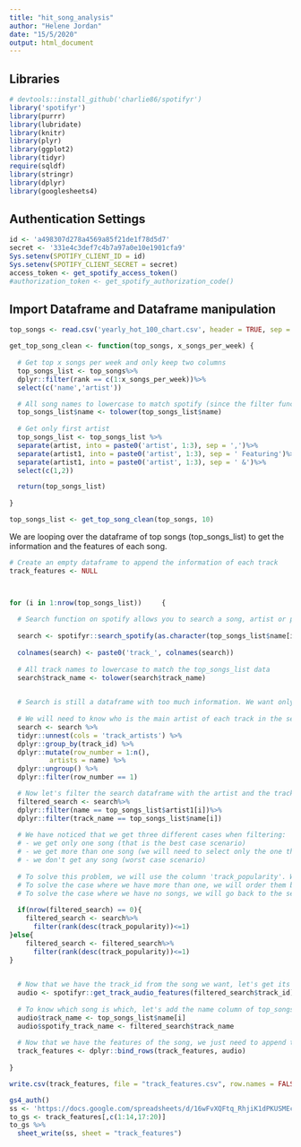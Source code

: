 ```yaml
---
title: "hit_song_analysis"
author: "Helene Jordan"
date: "15/5/2020"
output: html_document
---
```


## Libraries 

```r
# devtools::install_github('charlie86/spotifyr')
library('spotifyr')
library(purrr)
library(lubridate)
library(knitr)
library(plyr)
library(ggplot2)
library(tidyr)
require(sqldf)
library(stringr)
library(dplyr)
library(googlesheets4)
```

## Authentication Settings

```r
id <- 'a498307d278a4569a85f21de1f78d5d7'
secret <- '331e4c3def7c4b7a97a0e10e1901cfa9'
Sys.setenv(SPOTIFY_CLIENT_ID = id)
Sys.setenv(SPOTIFY_CLIENT_SECRET = secret)
access_token <- get_spotify_access_token()
#authorization_token <- get_spotify_authorization_code()
```

## Import Dataframe and Dataframe manipulation
```r
top_songs <- read.csv('yearly_hot_100_chart.csv', header = TRUE, sep = ';')
```


```r
get_top_song_clean <- function(top_songs, x_songs_per_week) {
  
  # Get top x songs per week and only keep two columns
  top_songs_list <- top_songs%>%
  dplyr::filter(rank == c(1:x_songs_per_week))%>%
  select(c('name','artist'))

  # All song names to lowercase to match spotify (since the filter function below is case sensistive)
  top_songs_list$name <- tolower(top_songs_list$name)
  
  # Get only first artist
  top_songs_list <- top_songs_list %>% 
  separate(artist, into = paste0('artist', 1:3), sep = ',')%>%
  separate(artist1, into = paste0('artist', 1:3), sep = ' Featuring')%>%
  separate(artist1, into = paste0('artist', 1:3), sep = ' &')%>%
  select(c(1,2))

  return(top_songs_list)
  
}
```


```r
top_songs_list <- get_top_song_clean(top_songs, 10)
```

We are looping over the dataframe of top songs (top_songs_list) to get the information and the features of each song.
```r

# Create an empty dataframe to append the information of each track
track_features <- NULL



for (i in 1:nrow(top_songs_list))     {
  
  # Search function on spotify allows you to search a song, artist or playlist. We will search each song to retreive      their track_id (we will need it to get all features from the track).
  
  search <- spotifyr::search_spotify(as.character(top_songs_list$name[i]), 'track')
  
  colnames(search) <- paste0('track_', colnames(search))
  
  # All track names to lowercase to match the top_songs_list data 
  search$track_name <- tolower(search$track_name)

  
  # Search is still a dataframe with too much information. We want only one track (row) of that dataframe. The one        that matches with our top_songs_list. 
  
  # We will need to know who is the main artist of each track in the search dataframe.
  search <- search %>%
  tidyr::unnest(cols = 'track_artists') %>%
  dplyr::group_by(track_id) %>%
  dplyr::mutate(row_number = 1:n(),
          artists = name) %>%
  dplyr::ungroup() %>%
  dplyr::filter(row_number == 1)

  # Now let's filter the search dataframe with the artist and the track name we have on our top_songs_list dataframe.
  filtered_search <- search%>%
  dplyr::filter(name == top_songs_list$artist1[i])%>%
  dplyr::filter(track_name == top_songs_list$name[i])
  
  # We have noticed that we get three different cases when filtering:
  # - we get only one song (that is the best case scenario)
  # - we get more than one song (we will need to select only the one that matches the top_songs_list)
  # - we don't get any song (worst case scenario)
  
  # To solve this problem, we will use the column 'track_popularity'. We assume that since the songs are the top x        songs most listened, they will be the most popular.
  # To solve the case where we have more than one, we will order them by populatiry (descending) and get the top 1.
  # To solve the case where we have no songs, we will go back to the search dataframe and from all the songs, get the     one with more popularity.
  
  if(nrow(filtered_search) == 0){
    filtered_search <- search%>%
      filter(rank(desc(track_popularity))<=1)
}else{
    filtered_search <- filtered_search%>%
      filter(rank(desc(track_popularity))<=1)
}
  

  # Now that we have the track_id from the song we want, let's get its features!
  audio <- spotifyr::get_track_audio_features(filtered_search$track_id)
  
  # To know which song is which, let's add the name column of top_songs_list. To know if this name matches with the       filtered_search name, we will add this column too. 
  audio$track_name <- top_songs_list$name[i]
  audio$spotify_track_name <- filtered_search$track_name
  
  # Now that we have the features of the song, we just need to append the audio dataframe to the one we created before     the for loop.
  track_features <- dplyr::bind_rows(track_features, audio)
  
}
```

```r
write.csv(track_features, file = "track_features.csv", row.names = FALSE)
```

```r
gs4_auth()
ss <- 'https://docs.google.com/spreadsheets/d/16wFvXQFtq_RhjiK1dPKUSMEcQ-9meP3hYMUPz5YQY8c/edit#gid=0'
to_gs <- track_features[,c(1:14,17:20)]
to_gs %>% 
  sheet_write(ss, sheet = "track_features")
```
